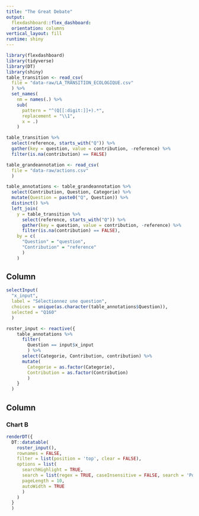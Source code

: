 ```yaml
---
title: "The Great Debate"
output: 
  flexdashboard::flex_dashboard:
  orientation: columns
vertical_layout: fill
runtime: shiny
---
```

  
```r
library(flexdashboard)
library(tidyverse)
library(DT)
library(shiny)
table_transition <- read_csv(
  file = "data-raw/LA_TRANSITION_ECOLOGIQUE.csv"
  ) %>%
  set_names(
    nm = names(.) %>%
    sub(
      pattern = "^(Q[[:digit:]]+).*", 
      replacement = "\\1", 
      x = .)
    )

table_transition %>%
  select(reference, starts_with("Q")) %>%
  gather(key = question, value = contribution, -reference) %>%
  filter(is.na(contribution) == FALSE) 

table_grandeannotation <- read_csv(
  file = "data-raw/actions.csv"
  ) 

table_annotations <- table_grandeannotation %>% 
  select(Contribution, Question, Categorie) %>%
  mutate(Question = paste0("Q", Question)) %>%
  distinct() %>%
  left_join(
    y = table_transition %>%
      select(reference, starts_with("Q")) %>%
      gather(key = question, value = contribution, -reference) %>%
      filter(is.na(contribution) == FALSE),  
    by = c(
      "Question" = "question", 
      "Contribution" = "reference"
      )    
    )
```

Column {data-width=200 .sidebar}
-----------------------------------------------------------------------
  
```r
selectInput(
  "x_input", 
  label = "Sélectionnez une question",
  choices = unique(as.character(table_annotations$Question)), 
  selected = "Q160"
  )

roster_input <- reactive({
    table_annotations %>% 
      filter(
        Question == input$x_input
        ) %>%
      select(Categorie, Contribution, contribution) %>%
      mutate(
        Categorie = as.factor(Categorie), 
        Contribution = as.factor(Contribution)
        )   
    }
  )
```

Column {data-width=350}
-----------------------------------------------------------------------
  
### Chart B
  
```r
renderDT({
  DT::datatable(
    roster_input(),
    rownames = FALSE, 
    filter = list(position = 'top', clear = FALSE), 
    options = list(
      searchHighlight = TRUE,
      search = list(regex = TRUE, caseInsensitive = FALSE, search = 'Pollution[s]?'),
      pageLength = 10, 
      autoWidth = TRUE
      )
    )
  }
  )
```